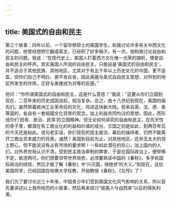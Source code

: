 ```yaml
---
---
---
```

title: 美国式的自由和民主
---




第三个故事：四年以前，一个留华修硕士的美国学生，和我讨论许多有关中西文化的问题，他曾经想把它翻成英文，已经积了好多稿子。有一次，他和我讨论自由和民主的问题。我说：“在现代史上，美国人打着西方文化唯一光荣的旗帜，便是自由和民主的呼声。其实美国人所说的自由民主，只能说是‘美国式的自由和民主’，并不适合于其他民族、其他地区。尤其对于有五千年以上历史文化的中国，更不适宜。但你们自己不明白，更不肯反省，因此美援与美式自由民主思想，对所到的地区所发生的作用，正好与美援成为对等的反感。”

他问：“你所谓美国式的自由和民主，这是什么意思？”我说：“这要从你们立国到现在，二百年来的历史成因说起，相当复杂。总之，由十八世纪到现在，美国的祖先们，虽然带着欧洲工业革命后的文化，闯进这块新大陆。但来自英、法、德、奥等国的，各自有一套祖国文化背景的观念。加上利益共同均沾的思想，因此，而形成你们‘民有、民治、民享’的立国精神。但无论如何讲究的自由和民主，在先天性的骨子里，都潜在有工商业化的利益和价值的成分。立国之初是如此，到两百年后的今天还是如此。说句老实话，你们现在的民主政治，幕后的操持者，仍然不能离开工商业资本威力的背景。诚然！美国到目前为止，对其他地区，还并无太大的领土野心，但不能说没有占有市场的要求啊！一有如此潜在的存心，加上国内的人们，对外界世局认识不清，受到民主政治牵制的弊害，于是在国际政治上，便举棋不定，依违两可。你们想要领导世界局势，必须要熟读中国的《春秋》，多学些国际政治的经验，然后才能了解《春秋》中‘兴灭国，继绝世’的大义。”到现在，这位美国同学，已经回国在哈佛大学任教，开始教授《春秋》、《左传》了！

我们为了要讨论近三十年来，中国青少年们受到美国文化风气影响的关系，所以首先要讲述以上我所经历的小故事，然后再来探讨“彼美人兮自西来”以后的得失利害。